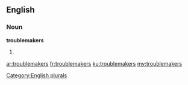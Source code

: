 ==English==

===Noun===
'''troublemakers'''

# {{plural of|[[troublemaker]]}}

[[Category:English plurals]]

[[ar:troublemakers]]
[[fr:troublemakers]]
[[ku:troublemakers]]
[[my:troublemakers]]